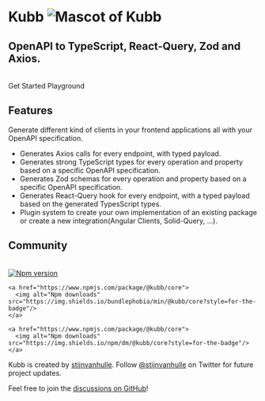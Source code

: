 

<div style={{height: `calc(100vh - 160px)`}}>
  <h1 className="text-center font-extrabold md:text-5xl mt-8">Kubb <Image
      src={mascot}
      style={{display: "inline"}}
      alt="Mascot of Kubb"
      width={100}/></h1>
  <h2 className="text-center text-slate-500 font-bold md:text-2xl mt-8">OpenAPI to TypeScript, React-Query, Zod and Axios.</h2>
  <Bleed><Features/></Bleed>

  <br/>

  <div className="sticky top-[100vh]">
     <div className="flex items-end justify-center gap-4 text-white uppercase text-md font-bold">
      <Link className="transition duration-300 ease-in-out no-underline mb-20 rounded-md shadow-sm bg-orange-700 hover:bg-orange-500 py-3 px-4" href="/docs/getting-started/installation/">Get Started</Link>
      <Link className="transition duration-300 ease-in-out no-underline mb-20 rounded-md shadow-sm bg-gray-800 hover:bg-gray-600 py-3 px-4" href="/playground">Playground</Link>
    </div>
  </div>
</div>

## Features

<Callout>
 Generate different kind of clients in your frontend applications all with your OpenAPI specification.
</Callout>

* Generates Axios calls for every endpoint, with typed payload.
* Generates strong TypeScript types for every operation and property based on a specific OpenAPI specification.
* Generates Zod schemas for every operation and property based on a specific OpenAPI specification.
* Generates React-Query hook for every endpoint, with a typed payload based on the generated TypesScript types.
* Plugin system to create your own implementation of an existing package or create a new integration(Angular Clients, Solid-Query, ...). 


## Community
<br/>
<div className="flex h-6">
    <a href="https://www.npmjs.com/package/@kubb/core">
      <img alt="Npm version" src="https://img.shields.io/npm/v/@kubb/core?style=for-the-badge"/>
    </a>

    <a href="https://www.npmjs.com/package/@kubb/core">
      <img alt="Npm downloads" src="https://img.shields.io/bundlephobia/min/@kubb/core?style=for-the-badge"/>
    </a>

    <a href="https://www.npmjs.com/package/@kubb/core">
      <img alt="Npm downloads" src="https://img.shields.io/npm/dm/@kubb/core?style=for-the-badge"/>
    </a> 
</div>

Kubb is created by [stijnvanhulle](https://stijnvanhulle.be).
Follow [@stijnvanhulle](https://twitter.com/stijnvanhulle) on Twitter for future project updates.

Feel free to join the [discussions on GitHub](https://github.com/stijnvanhulle/kubb/discussions)!